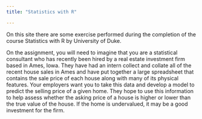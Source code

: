 ```yaml
---
title: "Statistics with R"

---
```


On this site there are some exercise performed during the completion of the course Statistics with R by University of Duke.

On the assignment, you will need to imagine that you are a statistical consultant who has recently been hired by a real estate investment firm based in Ames, Iowa. They have had an intern collect and collate all of the recent house sales in Ames and have put together a large spreadsheet that contains the sale price of each house along with many of its physical features. Your employers want you to take this data and develop a model to predict the selling price of a given home. They hope to use this information to help assess whether the asking price of a house is higher or lower than the true value of the house. If the home is undervalued, it may be a good investment for the firm.